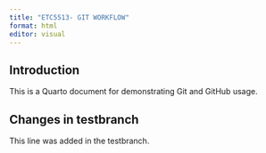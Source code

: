 ```yaml
---
title: "ETC5513- GIT WORKFLOW"
format: html
editor: visual
---
```


## Introduction

This is a Quarto document for demonstrating Git and GitHub usage.

## Changes in testbranch

This line was added in the testbranch.
